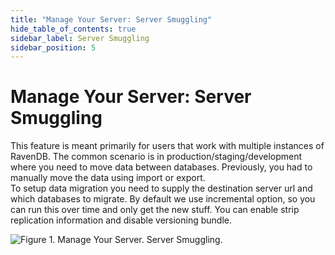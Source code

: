 ```yaml
---
title: "Manage Your Server: Server Smuggling"
hide_table_of_contents: true
sidebar_label: Server Smuggling
sidebar_position: 5
---
```



# Manage Your Server: Server Smuggling
This feature is meant primarily for users that work with multiple instances of RavenDB. 
The common scenario is in production/staging/development where you need to move data between databases. 
Previously, you had to manually move the data using import or export.   
To setup data migration you need to supply the destination server url and which databases to migrate. 
By default we use incremental option, so you can run this over time and only get the new stuff.
You can enable strip replication information and disable versioning bundle.

![Figure 1. Manage Your Server. Server Smuggling.](./assets/manage_your_server-server-smuggling-1.png)
